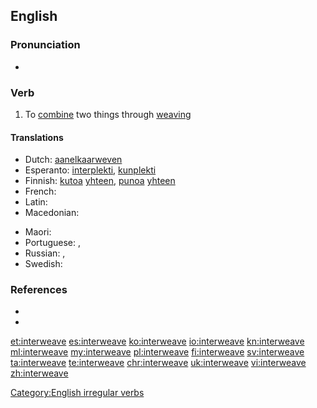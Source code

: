 ==English==

===Pronunciation===
* {{IPA|/ˈɪntərwiːv/}}

===Verb===
{{en-verb|interweaves|interweaving|'''[[interwove]]''' or '''[[interweaved]]'''|interwoven}}

# To [[combine]] two things through [[weaving]]

====Translations====
{{trans-top|to combine two things through weaving}}
* Dutch: [[aanelkaarweven]]
* Esperanto: [[interplekti]], [[kunplekti]]
* Finnish: [[kutoa]] [[yhteen]], [[punoa]] [[yhteen]]
* French: {{t+|fr|entrelacer}}
* Latin: {{t|la|nectō}}
* Macedonian: {{t|mk|преплетува|tr=preplétuva|sc=Cyrl}}
{{trans-mid}}
* Maori: {{t|mi|kōtui}}
* Portuguese: {{t+|pt|entrançar}}, {{t+|pt|entrelaçar}}
* Russian: {{t+|ru|переплетать|tr=perepletátʹ|sc=Cyrl}} {{impf}}, {{t+|ru|переплести|tr=pereplestí|sc=Cyrl}} {{pf.}}
* Swedish: {{t|sv|sammanfläta}}
{{trans-bottom}}

===References===
* {{R:Century 1911}}
* {{R:Webster 1913}}

[[Category:English irregular verbs]]

[[et:interweave]]
[[es:interweave]]
[[ko:interweave]]
[[io:interweave]]
[[kn:interweave]]
[[ml:interweave]]
[[my:interweave]]
[[pl:interweave]]
[[fi:interweave]]
[[sv:interweave]]
[[ta:interweave]]
[[te:interweave]]
[[chr:interweave]]
[[uk:interweave]]
[[vi:interweave]]
[[zh:interweave]]